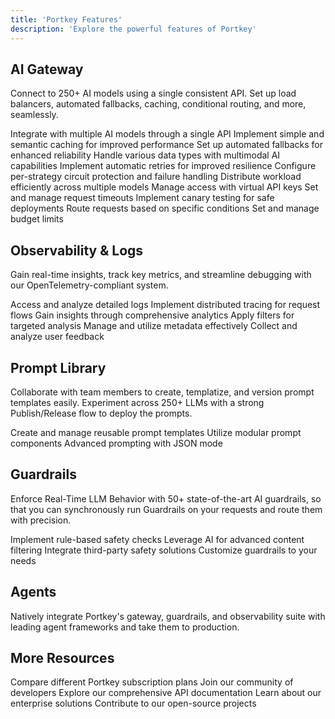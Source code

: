 ```yaml
---
title: 'Portkey Features'
description: 'Explore the powerful features of Portkey'
---
```


## AI Gateway

Connect to 250+ AI models using a single consistent API. Set up load balancers, automated fallbacks, caching, conditional routing, and more, seamlessly.

<CardGroup cols={3}>
  <Card title="🌐 Universal API" href="/product/ai-gateway/universal-api">
    Integrate with multiple AI models through a single API
  </Card>
  <Card title="💾 Caching" href="/product/ai-gateway/cache-simple-and-semantic">
    Implement simple and semantic caching for improved performance
  </Card>
  <Card title="🔄 Fallbacks" href="/product/ai-gateway/fallbacks">
    Set up automated fallbacks for enhanced reliability
  </Card>
  <Card title="🔀 Multimodal Capabilities" href="/product/ai-gateway/multimodal-capabilities">
    Handle various data types with multimodal AI capabilities
  </Card>
  <Card title="🔁 Automatic Retries" href="/product/ai-gateway/automatic-retries">
    Implement automatic retries for improved resilience
  </Card>
  <Card title="🔌 Circuit Breaker" href="/product/ai-gateway/circuit-breaker">
    Configure per-strategy circuit protection and failure handling
  </Card>
  <Card title="⚖️ Load Balancing" href="/product/ai-gateway/load-balancing">
    Distribute workload efficiently across multiple models
  </Card>
  <Card title="🔑 Virtual Keys" href="/product/ai-gateway/virtual-keys">
    Manage access with virtual API keys
  </Card>
  <Card title="⏱️ Request Timeouts" href="/product/ai-gateway/request-timeouts">
    Set and manage request timeouts
  </Card>
  <Card title="🐤 Canary Tests" href="/product/ai-gateway/canary-testing">
    Implement canary testing for safe deployments
  </Card>
  <Card title="🚦 Conditional Routing" href="/product/ai-gateway/conditional-routing">
    Route requests based on specific conditions
  </Card>
  <Card title="💳 Budget Limits" href="/product/ai-gateway/virtual-keys/budget-limits">
    Set and manage budget limits
  </Card>
</CardGroup>

## Observability & Logs

Gain real-time insights, track key metrics, and streamline debugging with our OpenTelemetry-compliant system.

<CardGroup cols={3}>
  <Card title="📜 Logs" href="/product/observability/logs">
    Access and analyze detailed logs
  </Card>
  <Card title="🕵️ Tracing" href="/product/observability/traces">
    Implement distributed tracing for request flows
  </Card>
  <Card title="📊 Analytics" href="/product/observability/analytics">
    Gain insights through comprehensive analytics
  </Card>
  <Card title="🧪 Filters" href="/product/observability/filters">
    Apply filters for targeted analysis
  </Card>
  <Card title="🏷️ Metadata" href="/product/observability/metadata">
    Manage and utilize metadata effectively
  </Card>
  <Card title="💬 Feedback" href="/product/observability/feedback">
    Collect and analyze user feedback
  </Card>
</CardGroup>

## Prompt Library

Collaborate with team members to create, templatize, and version prompt templates easily. Experiment across 250+ LLMs with a strong Publish/Release flow to deploy the prompts.

<CardGroup cols={3}>
  <Card title="🧩 Prompt Templates" href="/product/prompt-library/prompt-templates">
    Create and manage reusable prompt templates
  </Card>
  <Card title="✂️ Prompt Partials" href="/product/prompt-library/prompt-partials">
    Utilize modular prompt components
  </Card>
  <Card title="{ } JSON Mode Prompting" href="/product/prompt-library/advanced-prompting-with-json-mode">
    Advanced prompting with JSON mode
  </Card>
</CardGroup>

## Guardrails

Enforce Real-Time LLM Behavior with 50+ state-of-the-art AI guardrails, so that you can synchronously run Guardrails on your requests and route them with precision.

<CardGroup cols={2}>
  <Card title="🛡️ Deterministic Guardrails" href="/product/guardrails/list-of-guardrail-checks">
    Implement rule-based safety checks
  </Card>
  <Card title="🤖 LLM-based Guardrails" href="/product/guardrails/list-of-guardrail-checks">
    Leverage AI for advanced content filtering
  </Card>
  <Card title="🤝 Partner Guardrails" href="/product/guardrails/list-of-guardrail-checks">
    Integrate third-party safety solutions
  </Card>
  <Card title="🎒 Bring Your Own" href="/product/guardrails/list-of-guardrail-checks/bring-your-own-guardrails">
    Customize guardrails to your needs
  </Card>
</CardGroup>

## Agents

Natively integrate Portkey's gateway, guardrails, and observability suite with leading agent frameworks and take them to production.

<CardGroup cols={3}>
  <Card title="🤖 Autogen" href="/integrations/agents/autogen">
  </Card>
  <Card title="👥 CrewAI" href="/integrations/agents/crewai">
  </Card>
  <Card title="🔗 Langchain Agents" href="/integrations/agents/langchain-agents">
  </Card>
  <Card title="🦙 Llama Agents" href="/integrations/agents/llama-agents">
  </Card>
  <Card title="φ PhiData" href="/integrations/agents/phidata">
  </Card>
  <Card title="🔀 ControlFlow" href="/integrations/agents/control-flow">
  </Card>
  <Card title="🕸️ LangGraph" href="/integrations/agents/langgraph">
  </Card>
</CardGroup>

## More Resources

<CardGroup cols={2}>
  <Card title="📋 Portkey Plans" href="/product/product-feature-comparison">
    Compare different Portkey subscription plans
  </Card>
  <Card title="💬 Developer Forum" href="/support/developer-forum">
    Join our community of developers
  </Card>
  <Card title="📚 API Reference" href="/api-reference">
    Explore our comprehensive API documentation
  </Card>
  <Card title="🏢 Portkey Enterprise" href="/product/enterprise-offering">
    Learn about our enterprise solutions
  </Card>
  <Card title="🌐 Portkey Open Source" href="/product/open-source">
    Contribute to our open-source projects
  </Card>
</CardGroup>
